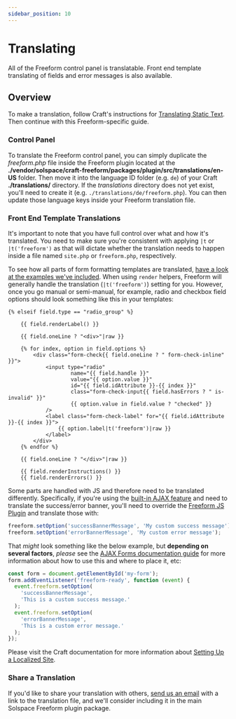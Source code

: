 ```yaml
---
sidebar_position: 10
---
```


# Translating

All of the Freeform control panel is translatable. Front end template translating of fields and error messages is also available.

## Overview

To make a translation, follow Craft's instructions for [Translating Static Text](https://craftcms.com/docs/5.x/system/sites.html#static-message-translations). Then continue with this Freeform-specific guide.

### Control Panel

To translate the Freeform control panel, you can simply duplicate the _freeform.php_ file inside the Freeform plugin located at the **./vendor/solspace/craft-freeform/packages/plugin/src/translations/en-US** folder. Then move it into the language ID folder (e.g. `de`) of your Craft **./translations/** directory. If the _translations_ directory does not yet exist, you'll need to create it (e.g. `./translations/de/freeform.php`). You can then update those language keys inside your Freeform translation file.

### Front End Template Translations

It's important to note that you have full control over what and how it's translated. You need to make sure you're consistent with applying `|t` or `|t('freeform')` as that will dictate whether the translation needs to happen inside a file named `site.php` or `freeform.php`, respectively.

To see how all parts of form formatting templates are translated, [have a look at the examples we've included](../templates/formatting/). When using `render` helpers, Freeform will generally handle the translation (`|t('freeform')`) setting for you. However, once you go manual or semi-manual, for example, radio and checkbox field options should look something like this in your templates:

```twig {18}
{% elseif field.type == "radio_group" %}

    {{ field.renderLabel() }}

    {{ field.oneLine ? "<div>"|raw }}

    {% for index, option in field.options %}
        <div class="form-check{{ field.oneLine ? " form-check-inline" }}">
            <input type="radio"
                    name="{{ field.handle }}"
                    value="{{ option.value }}"
                    id="{{ field.idAttribute }}-{{ index }}"
                    class="form-check-input{{ field.hasErrors ? " is-invalid" }}"
                    {{ option.value in field.value ? "checked" }}
            />
            <label class="form-check-label" for="{{ field.idAttribute }}-{{ index }}">
                {{ option.label|t('freeform')|raw }}
            </label>
        </div>
    {% endfor %}

    {{ field.oneLine ? "</div>"|raw }}

    {{ field.renderInstructions() }}
    {{ field.renderErrors() }}
```

Some parts are handled with JS and therefore need to be translated differently. Specifically, if you're using the [built-in AJAX feature](../templates/ajax-forms) and need to translate the success/error banner, you'll need to override the [Freeform JS Plugin](../developer/js-plugin) and translate those with:

```js
freeform.setOption('successBannerMessage', 'My custom success message');
freeform.setOption('errorBannerMessage', 'My custom error message');
```

That _might_ look something like the below example, but **depending on several factors**, _please_ see the [AJAX Forms documentation guide](../templates/ajax-forms) for more information about how to use this and where to place it, etc:

```js {3-4}
const form = document.getElementById('my-form');
form.addEventListener('freeform-ready', function (event) {
  event.freeform.setOption(
    'successBannerMessage',
    'This is a custom success message.'
  );
  event.freeform.setOption(
    'errorBannerMessage',
    'This is a custom error message.'
  );
});
```

Please visit the Craft documentation for more information about [Setting Up a Localized Site](https://craftcms.com/docs/5.x/system/sites.html).

### Share a Translation

If you'd like to share your translation with others, [send us an email](/support/) with a link to the translation file, and we'll consider including it in the main Solspace Freeform plugin package.
